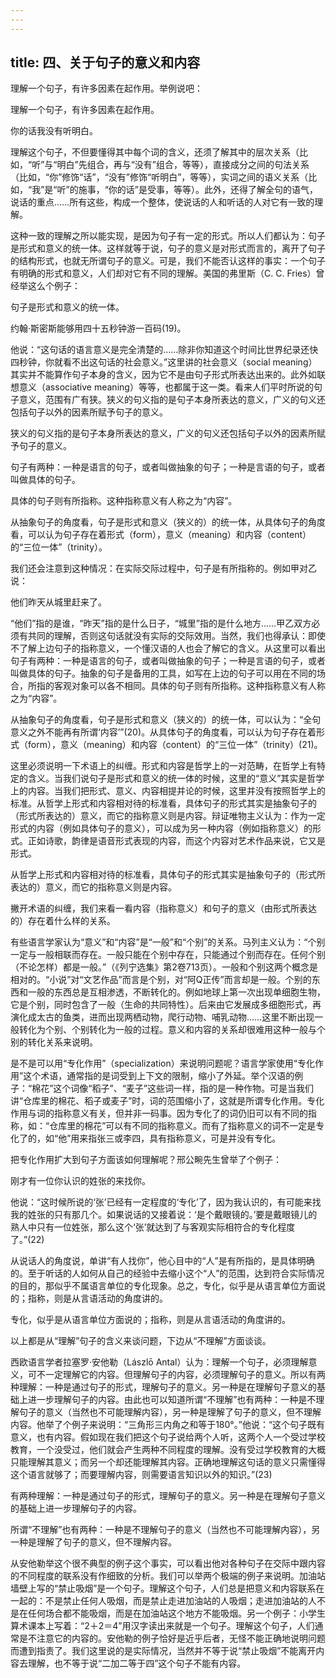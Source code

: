 ```yaml
---
---
---
```

title: 四、关于句子的意义和内容
---




理解一个句子，有许多因素在起作用。举例说吧：

理解一个句子，有许多因素在起作用。



你的话我没有听明白。

理解这个句子，不但要懂得其中每个词的含义，还须了解其中的层次关系（比如，“听”与“明白”先组合，再与“没有”组合，等等），直接成分之间的句法关系（比如，“你”修饰“话”，“没有”修饰“听明白”，等等），实词之间的语义关系（比如，“我”是“听”的施事，“你的话”是受事，等等）。此外，还得了解全句的语气，说话的重点……所有这些，构成一个整体，使说话的人和听话的人对它有一致的理解。

这种一致的理解之所以能实现，是因为句子有一定的形式。所以人们都认为：句子是形式和意义的统一体。这样就等于说，句子的意义是对形式而言的，离开了句子的结构形式，也就无所谓句子的意义。可是，我们不能否认这样的事实：一个句子有明确的形式和意义，人们却对它有不同的理解。美国的弗里斯（C. C. Fries）曾经举这么个例子：

句子是形式和意义的统一体。



约翰·斯密斯能够用四十五秒钟游一百码(19)。

他说：“这句话的语言意义是完全清楚的……除非你知道这个时间比世界纪录还快四秒钟，你就看不出这句话的社会意义。”这里讲的社会意义（social meaning）其实并不能算作句子本身的含义，因为它不是由句子形式所表达出来的。此外如联想意义（associative meaning）等等，也都属于这一类。看来人们平时所说的句子意义，范围有广有狭。狭义的句义指的是句子本身所表达的意义，广义的句义还包括句子以外的因素所赋予句子的意义。

狭义的句义指的是句子本身所表达的意义，广义的句义还包括句子以外的因素所赋予句子的意义。

句子有两种：一种是语言的句子，或者叫做抽象的句子；一种是言语的句子，或者叫做具体的句子。

具体的句子则有所指称。这种指称意义有人称之为“内容”。

从抽象句子的角度看，句子是形式和意义（狭义的）的统一体，从具体句子的角度看，可以认为句子存在着形式（form），意义（meaning）和内容（content）的“三位一体”（trinity）。



我们还会注意到这种情况：在实际交际过程中，句子是有所指称的。例如甲对乙说：

他们昨天从城里赶来了。

“他们”指的是谁，“昨天”指的是什么日子，“城里”指的是什么地方……甲乙双方必须有共同的理解，否则这句话就没有实际的交际效用。当然，我们也得承认：即使不了解上边句子的指称意义，一个懂汉语的人也会了解它的含义。从这里可以看出句子有两种：一种是语言的句子，或者叫做抽象的句子；一种是言语的句子，或者叫做具体的句子。抽象的句子是备用的工具，如写在上边的句子可以用在不同的场合，所指的客观对象可以各不相同。具体的句子则有所指称。这种指称意义有人称之为“内容”。

从抽象句子的角度看，句子是形式和意义（狭义的）的统一体，可以认为：“全句意义之外不能再有所谓‘内容’”(20)。从具体句子的角度看，可以认为句子存在着形式（form），意义（meaning）和内容（content）的“三位一体”（trinity）(21)。

这里必须说明一下术语上的纠缠。形式和内容是哲学上的一对范畴，在哲学上有特定的含义。当我们说句子是形式和意义的统一体的时候，这里的“意义”其实是哲学上的内容。当我们把形式、意义、内容相提并论的时候，这里并没有按照哲学上的标准。从哲学上形式和内容相对待的标准看，具体句子的形式其实是抽象句子的（形式所表达的）意义，而它的指称意义则是内容。辩证唯物主义认为：作为一定形式的内容（例如具体句子的意义），可以成为另一种内容（例如指称意义）的形式。正如诗歌，韵律是语音形式表现的内容，而这个内容对艺术作品来说，它又是形式。

从哲学上形式和内容相对待的标准看，具体句子的形式其实是抽象句子的（形式所表达的）意义，而它的指称意义则是内容。



撇开术语的纠缠，我们来看一看内容（指称意义）和句子的意义（由形式所表达的）存在着什么样的关系。

有些语言学家认为“意义”和“内容”是“一般”和“个别”的关系。马列主义认为：“个别一定与一般相联而存在。一般只能在个别中存在，只能通过个别而存在。任何个别（不论怎样）都是一般。”（《列宁选集》第2卷713页）。一般和个别这两个概念是相对的。“小说”对“文艺作品”而言是个别，对“阿Q正传”而言却是一般。个别的东西和一般的东西总是互相渗透，不断转化的。例如地球上第一次出现单细胞生物，它是个别，同时包含了一般（生命的共同特性）。后来由它发展成多细胞形式，再演化成太古的鱼类，进而出现两栖动物，爬行动物、哺乳动物……这里不断出现一般转化为个别、个别转化为一般的过程。意义和内容的关系却很难用这种一般与个别的转化关系来说明。

是不是可以用“专化作用”（specialization）来说明问题呢？语言学家使用“专化作用”这个术语，通常指的是词受到上下文的限制，缩小了外延。举个汉语的例子：“棉花”这个词像“稻子”、“麦子”这些词一样，指的是一种作物。可是当我们讲“仓库里的棉花、稻子或麦子”时，词的范围缩小了，这就是所谓专化作用。专化作用与词的指称意义有关，但并非一码事。因为专化了的词仍旧可以有不同的指称，如：“仓库里的棉花”可以有不同的指称意义。而有了指称意义的词不一定是专化了的，如“他”用来指张三或李四，具有指称意义，可是并没有专化。

把专化作用扩大到句子方面该如何理解呢？邢公畹先生曾举了个例子：

刚才有一位你认识的姓张的来找你。

他说：“这时候所说的‘张’已经有一定程度的‘专化’了，因为我认识的，有可能来找我的姓张的只有那几个。如果说话的又接着说：‘是个戴眼镜的。’要是戴眼镜儿的熟人中只有一位姓张，那么这个‘张’就达到了与客观实际相符合的专化程度了。”(22)

从说话人的角度说，单讲“有人找你”，他心目中的“人”是有所指的，是具体明确的。至于听话的人如何从自己的经验中去缩小这个“人”的范围，达到符合实际情况的目的，那似乎不属语言单位的专化现象。总之，专化，似乎是从语言单位方面说的；指称，则是从言语活动的角度讲的。

专化，似乎是从语言单位方面说的；指称，则是从言语活动的角度讲的。



以上都是从“理解”句子的含义来谈问题，下边从“不理解”方面谈谈。

西欧语言学者拉塞罗·安他勒（Lászlō Antal）认为：理解一个句子，必须理解意义，可不一定理解它的内容。但理解句子的内容，必须理解句子的意义。所以有两种理解：一种是通过句子的形式，理解句子的意义。另一种是在理解句子意义的基础上进一步理解句子的内容。由此也可以知道所谓“不理解”也有两种：一种是不理解句子的意义（当然也不可能理解内容），另一种是理解了句子的意义，但不理解内容。他举了个例子来说明：“三角形三内角之和等于180°。”他说：“这个句子既有意义，也有内容。假如现在我们把这个句子说给两个人听，这两个人一个受过学校教育，一个没受过，他们就会产生两种不同程度的理解。没有受过学校教育的大概只能理解其意义；而另一个却还能理解其内容。正确地理解这句话的意义只需懂得这个语言就够了；而要理解内容，则需要语言知识以外的知识。”(23)

有两种理解：一种是通过句子的形式，理解句子的意义。另一种是在理解句子意义的基础上进一步理解句子的内容。

所谓“不理解”也有两种：一种是不理解句子的意义（当然也不可能理解内容），另一种是理解了句子的意义，但不理解内容。



从安他勒举这个很不典型的例子这个事实，可以看出他对各种句子在交际中跟内容的不同程度的联系没有作细致的分析。我们可以举两个极端的例子来说明。加油站墙壁上写的“禁止吸烟”是一个句子。理解这个句子，人们总是把意义和内容联系在一起的：不是禁止任何人吸烟，而是禁止走进加油站的人吸烟；走进加油站的人不是在任何场合都不能吸烟，而是在加油站这个地方不能吸烟。另一个例子：小学生算术课本上写着：“2＋2＝4”用汉字读出来就是一个句子。理解这个句子，人们通常是不注意它的内容的。安他勒的例子恰好是近乎后者，无怪不能正确地说明问题而遭到指责了。我们这里说的是实际情况，当然并不等于说“禁止吸烟”不能离开内容去理解，也不等于说“二加二等于四”这个句子不能有内容。